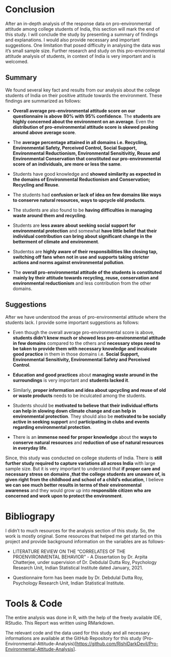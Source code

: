 # Conclusion

After an in-depth analysis of the response data on pro-environmental attitude among college students of India, this section will mark the end of this study. I will conclude the study by presenting a summary of findings and explanations. I would also provide necessary and important suggestions. One limitation that posed difficulty in analysing the data was it's small sample size. Further research and study on this pro-environmental attitude analysis of students, in context of India is very important and is welcomed.

## Summary

We found several key fact and results from our analysis about the college students of India on their positive attitude towards the environment. These findings are summarized as follows:

-   **Overall average pro-environmental attitude score on our questionnaire is above 80% with 95% confidence**. The **students are highly concerned about the environment on an average**. Even the **distribution of pro-environmental attitude score is skewed peaking around above average score**.

-   The **average percentage attained in all domains i.e. Recycling, Environmental Safety, Perceived Control, Social Support, Environmental Reductionism, Environmental Sensitivitiy, Reuse and Environmental Conservation that constituted our pro-environmental score of an individuals, are more or less the same**.

-   Students have good knowledge and **showed similarity as expected in the domains of Environmental Reductionism and Conservation; Recycling and Reuse**.

-   The students had **confusion or lack of idea on few domains like ways to conserve natural resources, ways to upcycle old products**.

-   The students are also found to be **having difficulties in managing waste around them and recycling**.

-   Students are **less aware about seeking social support for environmental protection** and somewhat **have little belief that their individual contribution can bring about significant change in the betterment of climate and environment**.

-   Studentss are **highly aware of their responsibilities like closing tap, switching off fans when not in use and supports taking stricter actions and norms against environmental pollution**.

-   The **overall pro-environmental attitude of the students is constituted mainly by their attitude towards recycling, reuse, conservation and environmental reductionism** and less contribution from the other domains.

## Suggestions

After we have understood the areas of pro-environmental attitude where the students lack. I provide some important suggestions as follows:

-   Even though the overall average pro-environmental score is above, **students didn't knew much or showed less pro-environmental attitude in few domains** compared to the others and **necessary steps need to be taken to provide them with necessary knowledge and inculcate good practice** in them in those domains i.e. **Social Support, Environmental Sensitivity, Environmental Safety and Perceived Control**.

-   **Education and good practices** about **managing waste around in the surroundings** is very important and **students lacked it**.

-   Similarly, **proper information and idea about upcycling and reuse of old or waste products** needs to be inculcated among the students.

-   Students should be **motivated to believe that their individual efforts can help in slowing down climate change and can help in environmental protection**. They should also be **motivated to be socially active in seeking support** and **participating in clubs and events regarding environmental protection**.

```{=html}
<!-- -->
```
-   There is an **immense need for proper knowledge** about the **ways to conserve natural resources** and **reduction of use of natural resources in everyday life**.

Since, this study was conducted on college students of India. There is **still further study required to capture variations all across India** with large sample size. But it is very important to understand that **if proper care and necessary stress on domains ,that the college students are unaware of, is given right from the childhood and school of a child's education**, I believe **we can see much better results in terms of their environmental awareness** and they would grow up into **responsible citizen who are concerned and work upon to protect the environment**.

# Bibliograpy

I didn't to much resources for the analysis section of this study. So, the work is mostly original. Some resources that helped me get started on this project and provide background information on the variables are as follows-

-   LITERATURE REVIEW ON THE "CORRELATES OF THE PROENVIRONMENTAL BEHAVIOR" - A Dissertation by Dr. Arpita Chatterjee, under supervision of Dr. Debdulal Dutta Roy, Psychology Research Unit, Indian Statistical Institute dated January, 2021.

-   Questionnaire form has been made by Dr. Debdulal Dutta Roy, Psychology Research Unit, Indian Statistical Institute.

# Tools & Code

The entire analysis was done in R, with the help of the freely available IDE, RStudio. This Report was written using RMarkdown.

The relevant code and the data used for this study and all necessary informations are available at the GitHub Repository for this study (Pro-Environmental-Attitude-Analysis)[<https://github.com/RishiDarkDevil/Pro-Environmental-Attitude-Analysis>].
